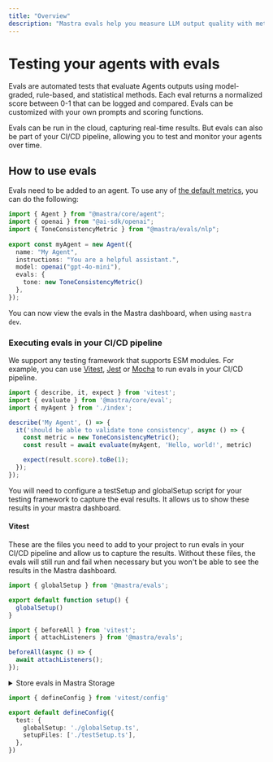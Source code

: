 ```yaml
---
title: "Overview"
description: "Mastra evals help you measure LLM output quality with metrics for relevance, bias, hallucination, and more."
---
```


# Testing your agents with evals

Evals are automated tests that evaluate Agents outputs using model-graded, rule-based, and statistical methods. Each eval returns a normalized score between 0-1 that can be logged and compared. Evals can be customized with your own prompts and scoring functions.

Evals can be run in the cloud, capturing real-time results. But evals can also be part of your CI/CD pipeline, allowing you to test and monitor your agents over time.

## How to use evals

Evals need to be added to an agent. To use any of [the default metrics](/docs/evals/01-supported-evals), you can do the following:

```typescript copy showLineNumbers filename="src/mastra/agents/index.ts"
import { Agent } from "@mastra/core/agent";
import { openai } from "@ai-sdk/openai";
import { ToneConsistencyMetric } from "@mastra/evals/nlp";
 
export const myAgent = new Agent({
  name: "My Agent",
  instructions: "You are a helpful assistant.",
  model: openai("gpt-4o-mini"),
  evals: {
    tone: new ToneConsistencyMetric()
  },
});
```

You can now view the evals in the Mastra dashboard, when using `mastra dev`.

### Executing evals in your CI/CD pipeline

We support any testing framework that supports ESM modules. For example, you can use [Vitest](https://vitest.dev/), [Jest](https://jestjs.io/) or [Mocha](https://mochajs.org/) to run evals in your CI/CD pipeline.

```typescript copy showLineNumbers filename="src/mastra/agents/index.test.ts"
import { describe, it, expect } from 'vitest';
import { evaluate } from '@mastra/core/eval';
import { myAgent } from './index';

describe('My Agent', () => {
  it('should be able to validate tone consistency', async () => {
    const metric = new ToneConsistencyMetric();
    const result = await evaluate(myAgent, 'Hello, world!', metric)

    expect(result.score).toBe(1);
  });
});

```

You will need to configure a testSetup and globalSetup script for your testing framework to capture the eval results. It allows us to show these results in your mastra dashboard.


#### Vitest

These are the files you need to add to your project to run evals in your CI/CD pipeline and allow us to capture the results.
Without these files, the evals will still run and fail when necessary but you won't be able to see the results in the Mastra dashboard.

```typescript copy showLineNumbers filename="globalSetup.ts"
import { globalSetup } from '@mastra/evals';

export default function setup() {
  globalSetup()
}
```

```typescript copy showLineNumbers filename="testSetup.ts"
import { beforeAll } from 'vitest';
import { attachListeners } from '@mastra/evals';

beforeAll(async () => {
  await attachListeners();
});
```

<details>
  <summary>Store evals in Mastra Storage</summary>

  Pass your Mastra instance to store evals in the configured storage:

  ```typescript
  import { mastra } from './your-mastra-setup';

  beforeAll(async () => {
    // Store evals in Mastra Storage (requires storage to be enabled)
    await attachListeners(mastra);
  });
  ```

  This allows you to save evals in Mastra Storage. 
  With file storage, evals persist and can be queried later. 
  With memory storage, evals are isolated to the test process.
</details>

```typescript copy showLineNumbers filename="vitest.config.ts"
import { defineConfig } from 'vitest/config'

export default defineConfig({
  test: {
    globalSetup: './globalSetup.ts',
    setupFiles: ['./testSetup.ts'],
  },
})
```
